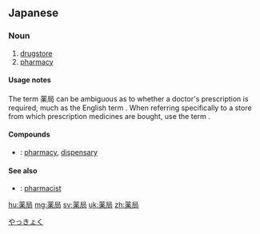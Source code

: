 {{also|藥局|药局}}
==Japanese==
{{ja-kanjitab|やく|k1=やっ|きょく|yomi=on}}

===Noun===
{{ja-noun|やっきょく|kyu=藥局}}

# [[drugstore]] {{qualifier|no prescription required: over-the-counter medicines only}}
# [[pharmacy]] {{qualifier|prescription required}}

====Usage notes====
The term 薬局 can be ambiguous as to whether a doctor's prescription is required, much as the English term {{m|en|drugstore}}. When referring specifically to a store from which prescription medicines are bought, use the term {{ja-r|調剤薬局|ちょうざい やっきょく}}.

====Compounds====
* {{ja-r|調剤薬局|ちょうざい やっきょく}}: [[pharmacy]], [[dispensary]] {{qualifier|prescription required}}

====See also====
* {{ja-r|薬剤師|やくざいし}}: [[pharmacist]]

[[Category:ja:Medicine|やっきょく]]

[[hu:薬局]]
[[mg:薬局]]
[[sv:薬局]]
[[uk:薬局]]
[[zh:薬局]]